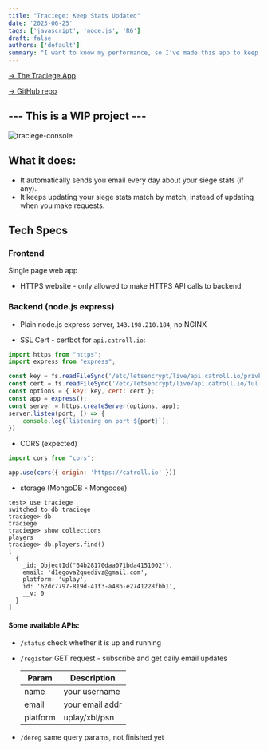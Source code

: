 ```yaml
---
title: "Traciege: Keep Stats Updated"
date: '2023-06-25'
tags: ['javascript', 'node.js', 'R6']
draft: false
authors: ['default']
summary: "I want to know my performance, so I've made this app to keep my record updated match by match"
---
```


[-> The Traciege App](/traciege-app)

[-> GitHub repo](https://github.com/ziniuguo/traciege)

## --- This is a WIP project ---

![traciege-console](/static/images/traciege/traciege-console.png)

## What it does:

- It automatically sends you email every day about your siege stats (if any).
- It keeps updating your siege stats match by match, instead of updating when you make requests.

## Tech Specs

### Frontend

Single page web app
 - HTTPS website - only allowed to make HTTPS API calls to backend

### Backend (node.js express)

- Plain node.js express server, `143.198.210.184`, no NGINX

- SSL Cert - certbot for `api.catroll.io`:

```javascript
import https from "https";
import express from "express";

const key = fs.readFileSync('/etc/letsencrypt/live/api.catroll.io/privkey.pem');
const cert = fs.readFileSync('/etc/letsencrypt/live/api.catroll.io/fullchain.pem');
const options = { key: key, cert: cert };
const app = express();
const server = https.createServer(options, app);
server.listen(port, () => {
    console.log(`listening on port ${port}`);
})
```

- CORS (expected)
```javascript
import cors from "cors";

app.use(cors({ origin: 'https://catroll.io' }))
```

- storage (MongoDB - Mongoose)

```
test> use traciege
switched to db traciege
traciege> db
traciege
traciege> show collections
players
traciege> db.players.find()
[
  {
    _id: ObjectId("64b28170daa071bda4151002"),
    email: 'd1egova2quedivz@gmail.com',
    platform: 'uplay',
    id: '62dc7797-819d-41f3-a48b-e2741228fbb1',
    __v: 0
  }
]
```

#### Some available APIs:

- `/status` check whether it is up and running
- `/register` GET request - subscribe and get daily email updates

  | Param    | Description     |
  |----------|-----------------|
  | name     | your username   |
  | email    | your email addr |
  | platform | uplay/xbl/psn   |

- `/dereg` same query params, not finished yet


